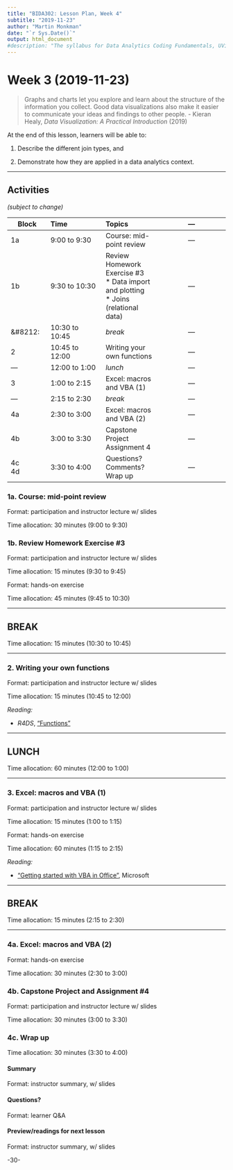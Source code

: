 ```yaml
---
title: "BIDA302: Lesson Plan, Week 4"
subtitle: "2019-11-23"
author: "Martin Monkman"
date: "`r Sys.Date()`"
output: html_document
#description: "The syllabus for Data Analytics Coding Fundamentals, UVic BIDA302"
---
```


# Week 3 (2019-11-23)



> Graphs and charts let you explore and learn about the structure of the information you collect. Good data visualizations also make it easier to communicate your ideas and findings to other people.
> - Kieran Healy, _Data Visualization: A Practical Introduction_ (2019)


At the end of this lesson, learners will be able to:

1. Describe the different join types, and 

2. Demonstrate how they are applied in a data analytics context.


***

## Activities

_(subject to change)_

| Block      | Time           | Topics  | &#8212; |
|---         |:---            |:---     |:---:  |
|1a          | 9:00 to 9:30   | Course: mid-point review | &#8212; |
|1b          | 9:30 to 10:30  | Review Homework Exercise #3  <BR> * Data import and plotting <BR> * Joins (relational data)  | &#8212; |
|&#8212:     | 10:30 to 10:45 | _break_ | &#8212; |
|2           | 10:45 to 12:00 | Writing your own functions | &#8212; |
|&#8212;     | 12:00 to 1:00  | _lunch_ | &#8212; |
|3           | 1:00 to 2:15   | Excel: macros and VBA (1) | &#8212; |
|&#8212;     | 2:15 to 2:30   | _break_ | &#8212; |
|4a          | 2:30 to 3:00   | Excel: macros and VBA (2) | &#8212; |
|4b          | 3:00 to 3:30   | Capstone Project <br> Assignment 4 | &#8212; |
|4c <br> 4d  | 3:30 to 4:00   | Questions? Comments? <br> Wrap up | &#8212; |



### 1a. Course: mid-point review

Format: participation and instructor lecture w/ slides

Time allocation: 30 minutes (9:00 to 9:30)


### 1b. Review Homework Exercise #3

Format: participation and instructor lecture w/ slides

Time allocation: 15 minutes (9:30 to 9:45)

Format: hands-on exercise

Time allocation: 45 minutes (9:45 to 10:30)



***

## BREAK

Time allocation: 15 minutes (10:30 to 10:45)

***


### 2. Writing your own functions

Format: participation and instructor lecture w/ slides

Time allocation: 15 minutes (10:45 to 12:00)

_Reading:_

* _R4DS_, ["Functions"](https://r4ds.had.co.nz/functions.html)



***

## LUNCH

Time allocation: 60 minutes (12:00 to 1:00)

***


### 3. Excel: macros and VBA (1)

Format: participation and instructor lecture w/ slides

Time allocation: 15 minutes (1:00 to 1:15)

Format: hands-on exercise

Time allocation: 60 minutes (1:15 to 2:15)

_Reading:_

* ["Getting started with VBA in Office"](https://docs.microsoft.com/en-us/office/vba/library-reference/concepts/getting-started-with-vba-in-office), Microsoft


***

## BREAK

Time allocation: 15 minutes (2:15 to 2:30)


***


### 4a. Excel: macros and VBA (2)

Format: hands-on exercise

Time allocation: 30 minutes (2:30 to 3:00)



### 4b. Capstone Project and Assignment #4

Format: participation and instructor lecture w/ slides

Time allocation: 30 minutes (3:00 to 3:30)



### 4c. Wrap up

Time allocation: 30 minutes (3:30 to 4:00)

#### Summary

Format: instructor summary, w/ slides

#### Questions?

Format: learner Q&A

#### Preview/readings for next lesson

Format: instructor summary, w/ slides




-30-
